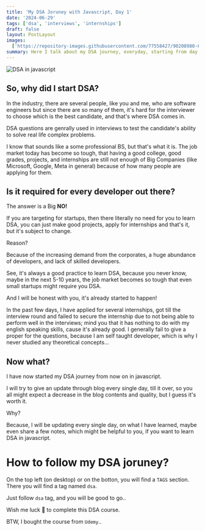 ```yaml
---
title: 'My DSA Joruney with Javascript, Day 1'
date: '2024-06-29'
tags: ['dsa', 'interviews', 'internships']
draft: false
layout: PostLayout
images:
  ['https://repository-images.githubusercontent.com/77558427/90208980-61e4-11e9-8451-7fc1d84edd95']
summary: Here I talk about my DSA journey, everyday, starting from day 1
---
```


![DSA in javascript](https://repository-images.githubusercontent.com/77558427/90208980-61e4-11e9-8451-7fc1d84edd95)

## So, why did I start DSA?

In the industry, there are several people, like you and me, who are software engineers but since there are so many of them, it's hard for the interviewer to choose which is the best candidate, and that's where DSA comes in.

DSA questions are genrally used in interviews to test the candidate's ability to solve real life complex problems.

I know that sounds like a some professional BS, but that's what it is. The job market today has become so tough, that having a good college, good grades, projects, and internships are still not enough of Big Companies (like Microsoft, Google, Meta in general) because of how many people are applying for them.

## Is it required for every developer out there?

The answer is a Big **NO!**

If you are targeting for startups, then there literally no need for you to learn DSA, you can just make good projects, apply for internships and that's it, but it's subject to change.

Reason?

Because of the increasing demand from the corporates, a huge abundance of developers, and lack of skilled developers.

See, it's always a good practice to learn DSA, because you never know, maybe in the next 5-10 years, the job market becomes so tough that even small startups might require you DSA.

And I will be honest with you, it's already started to happen!

In the past few days, I have applied for several internships, got till the interview round and failed to secure the internship due to not being able to perform well in the interviews; mind you that it has nothing to do with my english speaking skills, cause it's already good. I generally fail to give a proper for the questions, because I am self taught developer, which is why I never studied any theoretical concepts...

## Now what?

I have now started my DSA journey from now on in javascript.

I will try to give an update through blog every single day, till it over, so you all might expect a decrease in the blog contents and quality, but I guess it's worth it.

Why?

Because, I will be updating every single day, on what I have learned, maybe even share a few notes, which might be helpful to you, if you want to learn DSA in javascript.

# How to follow my DSA joruney?

On the top left (on desktop) or on the botton, you will find a `TAGS` section. There you will find a tag named `dsa`.

Just follow `dsa` tag, and you will be good to go..

Wish me luck 🤞 to complete this DSA course.

BTW, I bought the course from `Udemy`..
